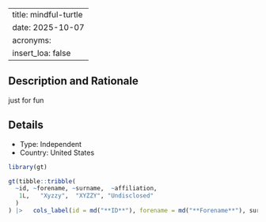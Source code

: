 
---
title: mindful-turtle
date: 2025-10-07
acronyms:
  insert_loa: false
---

## Description and Rationale

just for fun

## Details

* Type: Independent
* Country: United States

```r
library(gt)

gt(tibble::tribble(
  ~id, ~forename, ~surname,  ~affiliation,
   1L,   "Xyzzy",  "XYZZY", "Undisclosed"
  )
) |>   cols_label(id = md("**ID**"), forename = md("**Forename**"), surname ~ md("**Surname**"), affiliation ~ md("**Affiliation**"))
```
